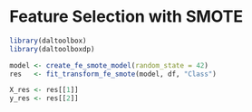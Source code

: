 # Feature Selection with SMOTE

```r
library(daltoolbox)
library(daltoolboxdp)

model <- create_fe_smote_model(random_state = 42)
res   <- fit_transform_fe_smote(model, df, "Class")

X_res <- res[[1]]
y_res <- res[[2]]
```
